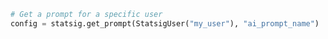 ```python
# Get a prompt for a specific user
config = statsig.get_prompt(StatsigUser("my_user"), "ai_prompt_name")
```
